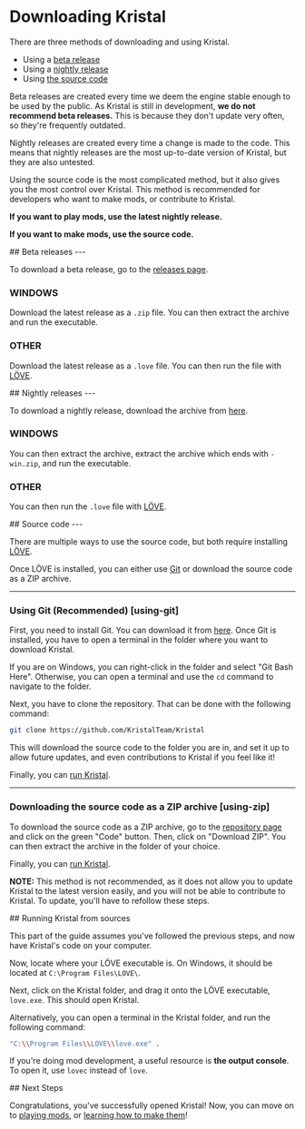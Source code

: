 
# Downloading Kristal

<Box>
There are three methods of downloading and using Kristal.

- Using a [beta release](#beta-releases)
- Using a [nightly release](#nightly-releases)
- Using [the source code](#source-code)

Beta releases are created every time we deem the engine stable enough to be used by the public.
As Kristal is still in development, **we do not recommend beta releases.** This is because they don't update very often, so they're frequently outdated.

Nightly releases are created every time a change is made to the code. This means that nightly releases are the most up-to-date version of Kristal, but they are also untested.

Using the source code is the most complicated method, but it also gives you the most control over Kristal. This method is recommended for developers who want to make mods, or contribute to Kristal.

**If you want to play mods, use the latest nightly release.**

**If you want to make mods, use the source code.**

</Box>

<Box>
## Beta releases
---

To download a beta release, go to the [releases page](https://github.com/KristalTeam/Kristal/releases).

### WINDOWS
Download the latest release as a `.zip` file. You can then extract the archive and run the executable.

### OTHER
Download the latest release as a `.love` file. You can then run the file with [LÖVE](https://love2d.org/).

</Box>

<Box>
## Nightly releases
---

To download a nightly release, download the archive from [here](https://nightly.link/KristalTeam/Kristal/workflows/ci/main/output.zip).

### WINDOWS
You can then extract the archive, extract the archive which ends with `-win.zip`, and run the executable.

### OTHER
You can then run the `.love` file with [LÖVE](https://love2d.org/).

</Box>

<Box>
## Source code
---

There are multiple ways to use the source code, but both require installing [LÖVE](https://love2d.org/).

Once LÖVE is installed, you can either use [Git](https://git-scm.com/) or download the source code as a ZIP archive.

---

### Using Git (Recommended) [using-git]

First, you need to install Git.
You can download it from [here](https://git-scm.com/downloads).
Once Git is installed,
you have to open a terminal in the folder where you want to download Kristal.

If you are on Windows, you can right-click in the folder and select "Git Bash Here".
Otherwise, you can open a terminal and use the `cd` command to navigate to the folder.

Next, you have to clone the repository. That can be done with the following command:

```bash
git clone https://github.com/KristalTeam/Kristal
```

This will download the source code to the folder you are in,
and set it up to allow future updates, and even contributions to Kristal if you feel like it!

Finally, you can [run Kristal](#running-kristal-from-sources).

---

### Downloading the source code as a ZIP archive [using-zip]

To download the source code as a ZIP archive, go to the [repository page](https://github.com/KristalTeam/Kristal) and click on the green "Code" button.
Then, click on "Download ZIP". You can then extract the archive in the folder of your choice.

Finally, you can [run Kristal](#running-kristal-from-sources).

**NOTE:** This method is not recommended, as it does not allow you to update Kristal to the latest version easily, and you will not be able to contribute to Kristal. To update, you'll have to refollow these steps.
</Box>

<Box>
## Running Kristal from sources

This part of the guide assumes you've followed the previous steps,
and now have Kristal's code on your computer.

Now, locate where your LÖVE executable is.
On Windows, it should be located at `C:\Program Files\LOVE\`.

Next, click on the Kristal folder, and drag it onto the LÖVE executable, `love.exe`. This should open Kristal.

Alternatively, you can open a terminal in the Kristal folder, and run the following command:

```bash
"C:\\Program Files\\LOVE\\love.exe" .
```

If you're doing mod development, a useful resource is **the output console**. To open it, use `lovec` instead of `love`.

</Box>

<Box>
## Next Steps

Congratulations, you've successfully opened Kristal! Now, you can move on to [playing mods](/wiki/playing-mods), or [learning how to make them](/wiki/reading-docs)!

</Box>
